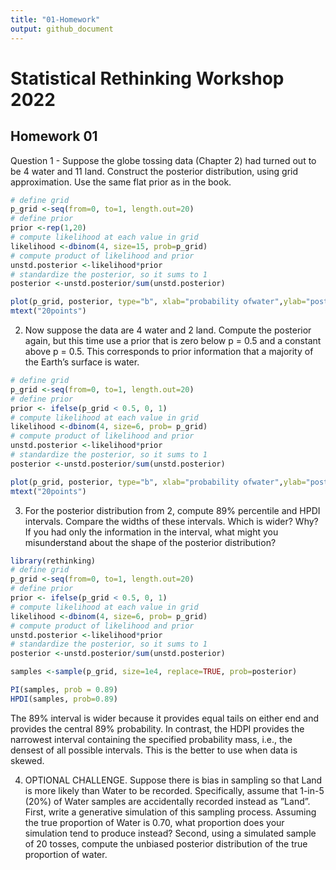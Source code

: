 ```yaml
---
title: "01-Homework"
output: github_document
---
```



# Statistical Rethinking Workshop 2022
## Homework 01

Question 1 - Suppose the globe tossing data (Chapter 2) had turned out to be 4 water and 11 land. Construct the posterior distribution, using grid approximation. Use the same flat prior as in the book.

```r
# define grid
p_grid <-seq(from=0, to=1, length.out=20)
# define prior
prior <-rep(1,20)
# compute likelihood at each value in grid
likelihood <-dbinom(4, size=15, prob=p_grid)
# compute product of likelihood and prior
unstd.posterior <-likelihood*prior
# standardize the posterior, so it sums to 1
posterior <-unstd.posterior/sum(unstd.posterior)

plot(p_grid, posterior, type="b", xlab="probability ofwater",ylab="posteriorprobability")
mtext("20points")
```

2. Now suppose the data are 4 water and 2 land. Compute the posterior
again, but this time use a prior that is zero below p = 0.5 and a constant
above p = 0.5. This corresponds to prior information that a majority of the
Earth’s surface is water.
```r
# define grid
p_grid <-seq(from=0, to=1, length.out=20)
# define prior
prior <- ifelse(p_grid < 0.5, 0, 1)
# compute likelihood at each value in grid
likelihood <-dbinom(4, size=6, prob= p_grid)
# compute product of likelihood and prior
unstd.posterior <-likelihood*prior
# standardize the posterior, so it sums to 1
posterior <-unstd.posterior/sum(unstd.posterior)

plot(p_grid, posterior, type="b", xlab="probability ofwater",ylab="posteriorprobability")
mtext("20points")
```

3. For the posterior distribution from 2, compute 89% percentile and HPDI
intervals. Compare the widths of these intervals. Which is wider? Why? If
you had only the information in the interval, what might you misunderstand
about the shape of the posterior distribution?

```r
library(rethinking)
# define grid
p_grid <-seq(from=0, to=1, length.out=20)
# define prior
prior <- ifelse(p_grid < 0.5, 0, 1)
# compute likelihood at each value in grid
likelihood <-dbinom(4, size=6, prob= p_grid)
# compute product of likelihood and prior
unstd.posterior <-likelihood*prior
# standardize the posterior, so it sums to 1
posterior <-unstd.posterior/sum(unstd.posterior)

samples <-sample(p_grid, size=1e4, replace=TRUE, prob=posterior)

PI(samples, prob = 0.89)
HPDI(samples, prob=0.89)

```

The 89% interval is wider because it provides equal tails on either end and provides the central 89% probability. In contrast, the HDPI provides the narrowest interval containing the specified probability mass, i.e., the densest of all possible intervals. This is the better to use when data is skewed.


4. OPTIONAL CHALLENGE. Suppose there is bias in sampling so that Land
is more likely than Water to be recorded. Specifically, assume that 1-in-5
(20%) of Water samples are accidentally recorded instead as ”Land”. First,
write a generative simulation of this sampling process. Assuming the true
proportion of Water is 0.70, what proportion does your simulation tend to
produce instead? Second, using a simulated sample of 20 tosses, compute
the unbiased posterior distribution of the true proportion of water.
